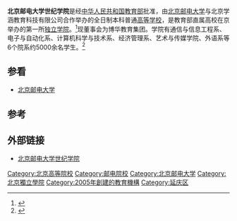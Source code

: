 {{primarysources}}
{{Infobox University
 |name              = 北京邮电大学世纪学院
 |image_name        =
 |image_size        =
 |caption           = 
 |latin_name        = 
 |motto             = 明德 励志 博学 致用
 |established       = 2005年
 |closed            = 
 |type              = [[独立学院|独立学院]]
 |endowment         = 
 |officer_in_charge = 
 |chairman          = 
 |secretary         = 李杰
 |chancellor        = 
 |president         = [[徐大雄|徐大雄]] 
 |vice-president    = 
 |superintendent    = 
 |provost           = 
 |vice_chancellor   = 
 |rector            = 
 |principal         = 
 |dean              = 
 |director          = 
 |head_label        = 
 |head              = 
 |faculty           = 
 |staff             = 
 |students          = 约5000
 |undergrad         = 
 |postgrad          = 
 |doctoral          = 
 |other             = 
 |city              = [[北京市|北京市]]
 |state             = 
 |province          = 
 |country           = [[中国|中国]]
 |coor              = 
 |address           = {{CHN}}[[北京市|北京市]][[延庆区|延庆区]][[康庄镇_(延庆县)|康庄镇]]
 |campus            = 500亩
 |former_names      =
 |free_label        = 
 |free              = 
 |sports            = 
 |colors            = 
 |colours           = 
 |nickname          = 
 |mascot            = 
 |athletics         = 
 |所属法人      = [[北京邮电大学|北京邮电大学]]、<br>北京学涵教育科技有限公司
 |zip               = 102101
 |website           = {{URL|http://www.ccbupt.cn/}}
 |logo              = 
 |footnotes         = 
}}
'''北京邮电大学世纪学院'''是经[[中华人民共和国教育部|中华人民共和国教育部]]批准，由[[北京邮电大学|北京邮电大学]]与北京学涵教育科技有限公司合作举办的全日制本科普通[[高等学校|高等学校]]，是教育部直属高校在京举办的第一所[[独立学院|独立学院]]。<ref>{{cite web|title= 学院概况|url= http://www.ccbupt.cn/?about.html|accessdate= 2014-06-06|archive-date= 2014-06-06|archive-url= https://web.archive.org/web/20140606232808/http://www.ccbupt.cn/?about.html|dead-url= no}}</ref>现董事会为博华教育集团。学院有通信与信息工程系、电子与自动化系、计算机科学与技术系、经济管理系、艺术与传媒学院、外语系等6个院系约5000余名学生。<ref>{{cite web|title= 机构设置|url= http://www.ccbupt.cn/?agency/tp/240.html|accessdate= 2020-10-02|archive-date= 2017-08-17|archive-url= https://web.archive.org/web/20170817031547/http://www.ccbupt.cn/?agency%2Ftp%2F240.html|dead-url= no}}</ref>

==参看==
*[[北京邮电大学|北京邮电大学]]

==参考==
{{reflist}}

==外部链接==
*[http://www.ccbupt.cn/ 北京邮电大学世纪学院]{{Wayback|url=http://www.ccbupt.cn/ |date=20170612173055 }}

{{北京高等院校}}
{{独立学院}}
{{DEFAULTSORT:ccbupt}}
[[Category:北京高等院校|Category:北京高等院校]]
[[Category:邮电院校|Category:邮电院校]]
[[Category:北京邮电大学|Category:北京邮电大学]]
[[Category:北京獨立學院|Category:北京獨立學院]]
[[Category:2005年創建的教育機構|Category:2005年創建的教育機構]]
[[Category:延庆区|Category:延庆区]]
{{中国教育小作品}}